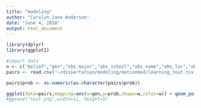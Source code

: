 ```yaml
---
title: "modeling"
author: "Carolyn Jane Anderson"
date: "June 4, 2018"
output: html_document
---
```


```r
library(dplyr)
library(ggplot2)
```

```r
#import data
n <- c("belief","gen","obs_major","obs_school","obs_name","obs_loc","obs_w","utterance","major", "school","name","loc","w","participant","prob")
pairs <- read.csv('~/dissertation/modeling/motionmod/learning_test.tsv',header=FALSE,comment.char = "#",col.names=n,sep='\t')
```

```r
pairs$prob <- as.numeric(as.character(pairs$prob))
```

```r
ggplot(data=pairs,mapping=aes(x=gen,y=prob,shape=w,color=w)) + geom_point() + facet_wrap(belief~participant) + ylab("Posterior probability") + xlab("Name") + geom_path()
#ggsave("test.png",width=12, height=5)
```
